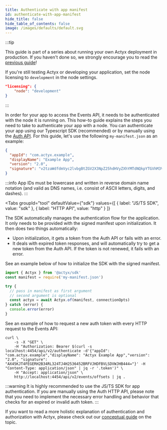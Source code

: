 ```yaml
---
title: Authenticate with app manifest
id: authenticate-with-app-manifest
hide_title: false
hide_table_of_contents: false
image: /images/defaults/default.svg
---
```


:::tip

This guide is part of a series about running your own Actyx deployment in production.
If you haven't done so, we strongly encourage you to read the [previous guide](./sign-app-manifest)!

If you're still testing Actyx or developing your application, set the node licensing
to `development` in the node settings.

```json
"licensing": {
    "node": "development"
}
```

:::

In order for your app to access the Events API, it needs to be authenticated with the node it is running on.
This how-to guide explains the steps you need to take to authenticate your app with a node.
You can authenticate your app using our Typescript SDK (recommended) or by manually using the [Auth API](../../reference/auth-api.mdx).
For this guide, let's use the following `my-manifest.json` as an example:

```json title="my-manifest.json"
{
  "appId": "com.actyx.example",
  "displayName": "Example App",
  "version": "2.0",
  "signature": "v2tzaWdfdmVyc2lvbgBtZGV2X3NpZ25hdHVyZXhYMTdNQkpYTGVhM3VzTC94RFQ1dWM3bW53c2pyWnhNdGVZeUxSWUdCQzh6VitFTm1tQ0ZkQjRCOCtSeTNQSDNHN2haNEt0NE80eXpMSEdFT3J5blpVQ3c9PWlkZXZQdWJrZXl4LTA0T2dDSkFYSFU5bnRjbkpnaXl2NnFJbmtYUGg0MG5DcFJiS0tJcXVuckJNPWphcHBEb21haW5zgWtjb20uYWN0eXguKmtheFNpZ25hdHVyZXhYUWwyaU5MQjRmbHlCYWFhWHhMRUF0RzZhbzlUWlpJTVFVaDlSL2poNXNzVVRQNHR5d3RRcjIvZitXR2FWSHdlQ0xhVnVDY3JDOWdTVE0zSnRqZFA4QWc9Pf8="
}
```

:::info
App IDs must be lowercase and written in reverse domain name notation (and valid as DNS names, i.e. consist of ASCII letters, digits, and dashes).
:::


<Tabs
  groupId="tool"
  defaultValue={"sdk"}
  values={[
    { label: "JS/TS SDK", value: "sdk" },
    { label: "HTTP API", value: "http" }
  ]}
>

<TabItem value="sdk">

The SDK automatically manages the authentication flow for the application.
It only needs to be provided with the signed manifest upon initialization.
It then does two things automatically:

- Upon initialization, it gets a token from the Auth API or fails with an error.
- It deals with expired token responses, and will automatically try to get a new token from the Auth API. If the token is not renewed, it fails with an error.

See an example below of how to initialize the SDK with the signed manifest.

```ts
import { Actyx } from '@actyx/sdk'
const manifest = require('my-manifest.json')

try {
  // pass in manifest as first argument
  // second argument is optional
  const actyx = await Actyx.of(manifest, connectionOpts)
} catch (error) {
  console.error(error)
}
```

</TabItem>

<TabItem value="http">

See an example of how to request a new auth token with every HTTP request to the Events API:

```text title="Example Usage"
curl \
    -s -X "GET" \
    -H "Authorization: Bearer $(curl -s localhost:4454/api/v2/authenticate -d'{"appId": "com.actyx.example","displayName": "Actyx Example App","version": "2.0", "signature": "AX45KJT4FEGERH2B34RL324TJ4H2536452BRFVJHDFBVLSDVWJHB444="}' -H "Content-Type: application/json" | jq -r '.token')" \
    -H "Accept: application/json" \
    http://localhost:4454/api/v2/events/offsets | jq .
```

:::warning
It is highly recommended to use the JS/TS SDK for app authentication.
If you are manually using the Auth HTTP API, please note that you need to implement the necessary error handling and behavior that checks for an expired or invalid auth token.
:::

</TabItem>

</Tabs>

If you want to read a more holistic explanation of authentication and authorization with Actyx, please check out our [conceptual guide](../../conceptual/authentication-and-authorization.mdx) on the topic.
